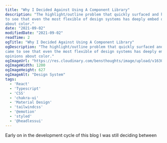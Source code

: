 ```yaml
---
title: "Why I Decided Against Using A Component Library"
description: "The highlight/outline problem that quickly surfaced and how I came
to see that even the most flexible of design systems has deeply embed opinions
about color."
date: "2021-09-02"
modifiedDate: "2021-09-02"
readTime: 2
ogTitle: "Why I Decided Against Using A Component Library"
ogDescription: "The highlight/outline problem that quickly surfaced and how I
came to see that even the most flexible of design systems has deeply embed
opinions about color."
ogImageUrl: "https://res.cloudinary.com/bensthoughts/image/upload/v1630618835/blog/articles-headers/why-not-to-use-a-component-library_ke14kl.gif"
ogImageWidth: 1200
ogImageHeight: 627
ogImageAlt: "Design System"
tags:
  - 'React'
  - 'Typescript'
  - 'CSS'
  - 'chakra-ui'
  - 'Material Design'
  - 'tailwindcss'
  - '@emotion'
  - 'styled'
  - '@headlessui'
---
```


<HeaderImage
  src="/assets/blog/images/why-not-to-use-a-component-library.png"
  alt="Blog header image"
  width="1200"
  height="627"
/>

Early on in the development cycle of this blog I was still deciding between 